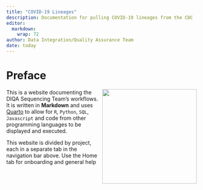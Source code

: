 ```yaml
---
title: "COVID-19 Lineages"
description: Documentation for pulling COVID-19 lineages from the CDC
editor: 
  markdown: 
    wrap: 72
author: Data Integration/Quality Assurance Team
date: today
---
```


# Preface {.unnumbered}

![](images/DOH_logo_primary.jpg){style="float: right;" fig-alt="Hex logo that says \"Data Science in a Box\"" fig-align="right" width="250"}

This is a website documenting the DIQA Sequencing Team's workflows. It is
written in **Markdown** and uses [Quarto](https://quarto.org/) to allow
for `R`, `Python`, `SQL`, `Javascript` and code from other programming languages to be
displayed and executed. 

This website is divided by project, each in a separate tab in the
navigation bar above. Use the Home tab for onboarding and general help

